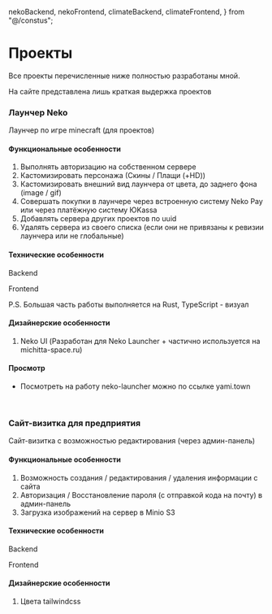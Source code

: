  nekoBackend,
  nekoFrontend,
  climateBackend,
  climateFrontend,
} from "@/constus";

# Проекты

Все проекты перечисленные ниже полностью разработаны мной.<br/>

<Warn>На сайте представлена лишь краткая выдержка проектов</Warn>

### Лаунчер Neko

Лаунчер по игре minecraft (для проектов)

#### Функциональные особенности

1. Выполнять авторизацию на собственном сервере
2. Кастомизировать персонажа (Скины / Плащи (+HD))
3. Кастомизировать внешний вид лаунчера от цвета, до заднего фона (image / gif)
4. Совершать покупки в лаунчере через встроенную систему Neko Pay или через платёжную систему ЮKassa
5. Добавлять сервера других проектов по uuid
6. Удалять сервера из своего списка (если они не привязаны к ревизии лаунчера или не глобальные)

#### Технические особенности

<div className={styles.skill}>
  <div className={styles.tag}>
    <p>Backend</p>
  </div>
  <TagsComponent obj={nekoBackend} />
</div>

<div className={styles.skill}>
  <div className={styles.tag}>
    <p>Frontend</p>
  </div>
  <TagsComponent obj={nekoFrontend} />
</div>

P.S. Большая часть работы выполняется на Rust, TypeScript - визуал

#### Дизайнерские особенности

1. Neko UI (Разработан для Neko Launcher + частично используется на michitta-space.ru)

#### Просмотр

- Посмотреть на работу neko-launcher можно по ссылке <Link href="https://yami.town">yami.town</Link>

<br />

### Сайт-визитка для предприятия

Сайт-визитка с возможностью редактирования (через админ-панель)

#### Функциональные особенности

1. Возможность создания / редактирования / удаления информации с сайта
2. Авторизация / Восстановление пароля (с отправкой кода на почту) в админ-панель
3. Загрузка изображений на сервер в Minio S3

#### Технические особенности

<div className={styles.skill}>
  <div className={styles.tag}>
    <p>Backend</p>
  </div>
  <TagsComponent obj={climateBackend} />
</div>

<div className={styles.skill}>
  <div className={styles.tag}>
    <p>Frontend</p>
  </div>
  <TagsComponent obj={climateFrontend} />
</div>

#### Дизайнерские особенности

1. Цвета tailwindcss
